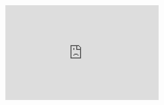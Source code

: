 <iframe
  src="https://docs.google.com/presentation/d/e/2PACX-1vT-3KYVdp05FjA5bb1r8QEY5nUyD6MOrzN0AWMhhBqpKQb9B9Go2MxssAjLTxSfM6mMoyz9yiaXNDSm/embed?start=false&loop=false&delayms=3000"
  frameborder="0"
  width="480"
  height="299"
  allowfullscreen="true"
  mozallowfullscreen="true"
  webkitallowfullscreen="true"
></iframe>
